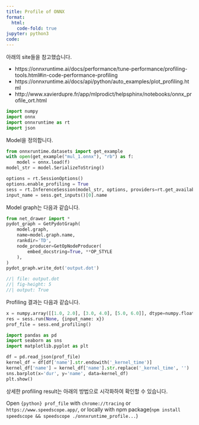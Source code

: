 ```yaml
---
title: Profile of ONNX
format:
  html:
    code-fold: true
jupyter: python3
code:
---
```


아래의 site들을 참고했습니다.

- https://onnxruntime.ai/docs/performance/tune-performance/profiling-tools.html#in-code-performance-profiling
- https://onnxruntime.ai/docs/api/python/auto_examples/plot_profiling.html
- http://www.xavierdupre.fr/app/mlprodict/helpsphinx/notebooks/onnx_profile_ort.html

```python
import numpy
import onnx
import onnxruntime as rt
import json
```

Model을 정의합니다.

```python
from onnxruntime.datasets import get_example
with open(get_example("mul_1.onnx"), "rb") as f:
    model = onnx.load(f)
model_str = model.SerializeToString()

options = rt.SessionOptions()
options.enable_profiling = True
sess = rt.InferenceSession(model_str, options, providers=rt.get_available_providers())
input_name = sess.get_inputs()[0].name
```

Model graph는 다음과 같습니다.

```python
from net_drawer import *
pydot_graph = GetPydotGraph(
    model.graph,
    name=model.graph.name,
    rankdir='TD',
    node_producer=GetOpNodeProducer(
        embed_docstring=True, **OP_STYLE
    ),
)
pydot_graph.write_dot('output.dot')
```

```dot
//| file: output.dot
//| fig-height: 5
//| output: True
```

Profiling 결과는 다음과 같습니다.

```python
x = numpy.array([[1.0, 2.0], [3.0, 4.0], [5.0, 6.0]], dtype=numpy.float32)
res = sess.run(None, {input_name: x})
prof_file = sess.end_profiling()
```

```python
import pandas as pd
import seaborn as sns
import matplotlib.pyplot as plt

df = pd.read_json(prof_file)
kernel_df = df[df['name'].str.endswith('_kernel_time')]
kernel_df['name'] = kernel_df['name'].str.replace('_kernel_time', '')
sns.barplot(x='dur', y='name', data=kernel_df)
plt.show()
```

상세한 profiling result는 아래의 방법으로 시각화하여 확인할 수 있습니다.

Open `{python} prof_file` with `chrome://tracing` or `https://www.speedscope.app/`, or locally with npm package(`npm install speedscope && speedscope ./onnxruntime_profile...`)

